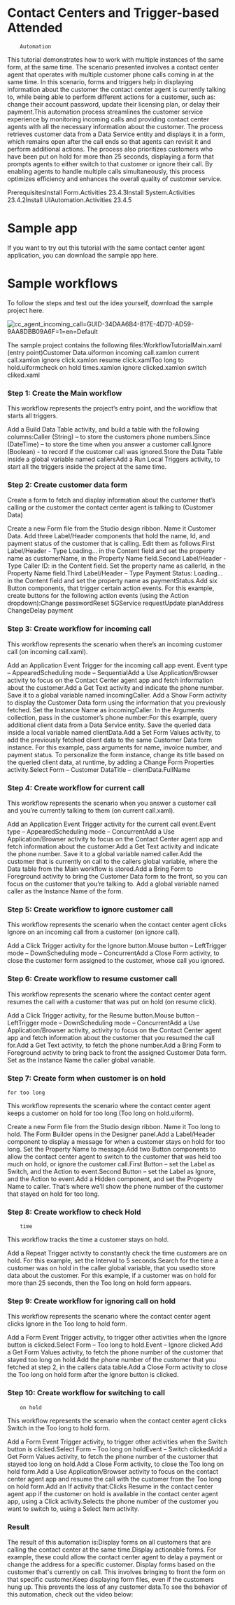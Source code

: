 ﻿# Contact Centers and Trigger-based Attended
        Automation

This tutorial demonstrates how to work with multiple
                instances of the same form, at the same time. The scenario presented involves a
                contact center agent that operates with multiple customer phone calls coming in at
                the same time. In this scenario, forms and triggers help in displaying information
                about the customer the contact center agent is currently talking to, while being
                able to perform different actions for a customer, such as: change their account
                password, update their licensing plan, or delay their payment.This automation process streamlines the customer service experience by monitoring
                incoming calls and providing contact center agents with all the necessary
                information about the customer. The process retrieves customer data from a Data
                Service entity and displays it in a form, which remains open after the call ends so
                that agents can revisit it and perform additional actions. The process also
                prioritizes customers who have been put on hold for more than 25 seconds, displaying
                a form that prompts agents to either switch to that customer or ignore their call.
                By enabling agents to handle multiple calls simultaneously, this process optimizes
                efficiency and enhances the overall quality of customer service.

PrerequisitesInstall Form.Activities
                        23.4.3Install System.Activities
                        23.4.2Install
                        UIAutomation.Activities 23.4.5

# Sample app

If you want to try out this tutorial with the same
                contact center agent application, you can download the sample app here.

# Sample workflows

To follow the steps and test out the idea yourself, download the sample project here.

![cc_agent_incoming_call=GUID-34DAA6B4-817E-4D7D-AD59-9AA8DBB09A6F=1=en=Default](/images/cc_agent_incoming_call=GUID-34DAA6B4-817E-4D7D-AD59-9AA8DBB09A6F=1=en=Default.png)

The sample project contains the following files:WorkflowTutorialMain.xaml (entry point)Customer Data.uiformon incoming call.xamlon current call.xamlon ignore click.xamlon resume click.xamlToo long to hold.uiformcheck on hold times.xamlon ignore clicked.xamlon switch cliked.xaml

### Step 1: Create the Main workflow

This workflow represents the project’s entry point, and the workflow that starts all
                triggers.

Add a Build Data Table activity, and build a table with the following
                    columns:Caller (String) – to store the customers phone
                            numbers.Since (DateTime) – to store the time when you
                            answer a customer call.Ignore (Boolean) - to record if the customer
                            call was ignored.Store the Data Table inside a global variable named
                    callersAdd a Run Local Triggers activity, to start all the triggers inside the
                    project at the same time.


### Step 2: Create customer data form

Create a form to fetch and display information about the customer that’s calling or
                the customer the contact center agent is talking to (Customer Data)

Create a new Form file from the Studio design ribbon. Name it
                        Customer Data. Add three Label/Header components that hold the name, Id, and payment
                    status of the customer that is calling. Edit them as follows:First Label/Header - Type Loading… in the Content
                            field and set the property name as customerName, in
                            the Property Name field.Second Label/Header - Type Caller ID: in the
                                Content field. Set the property name as
                                callerId, in the Property Name field.Third Label/Header – Type Payment Status: Loading… in the
                                Content field and set the property name as
                                paymentStatus.Add six Button components, that trigger certain action events. For this
                    example, create buttons for the following action events (using the Action
                    dropdown):Change passwordReset 5GService requestUpdate planAddress ChangeDelay payment


### Step 3: Create workflow for incoming call

This workflow represents the scenario when there’s an
            incoming customer call (on incoming call.xaml).

Add an Application Event Trigger for the incoming call app event. Event type – AppearedScheduling mode – SequentialAdd a Use Application/Browser activity to focus on the Contact Center
                    agent app and fetch information about the customer.Add a Get Text activity and indicate the phone number. Save it
                            to a global variable named incomingCaller. Add a Show Form activity to display the Customer Data
                            form using the information that you previously fetched. Set the
                                Instance Name as incomingCaller. In the
                                Arguments collection, pass in the customer’s phone
                            number:For this example, query additional client data from a Data Service entity. Save
                    the queried data inside a local variable named
                    clientData.Add a Set Form Values activity, to add the previously fetched client
                    data to the same Customer Data form instance. For this example, pass
                    arguments for name, invoice number, and payment status. To personalize the form instance, change its title based on the queried client
                    data, at runtime, by adding a Change Form Properties activity.Select Form – Customer DataTitle – clientData.FullName


### Step 4: Create workflow for current call

This workflow represents the scenario when you answer a customer call and you’re currently
        talking to them (on current call.xaml).

Add an Application Event Trigger activity for the current call event.Event type – AppearedScheduling mode – ConcurrentAdd a Use Application/Browser activity to focus on the Contact Center agent app
          and fetch information about the customer.Add a Get Text activity and indicate the phone number. Save it to a global
              variable named caller.Add the customer that is currently on call to the callers global
              variable, where the Data table from the Main workflow
              is stored.Add a Bring Form to Foreground activity to bring the Customer Data
              form to the front, so you can focus on the customer that you’re talking to. Add  a
              global variable named caller as the Instance Name of the
              form.


### Step 5: Create workflow to ignore customer call

This workflow represents the scenario when the contact
            center agent clicks Ignore on an incoming call from a customer (on ignore
            call).

Add a Click Trigger activity for the Ignore button.Mouse button – LeftTrigger mode – DownScheduling mode – ConcurrentAdd a Close Form activity, to close the customer form assigned to the
                    customer, whose call you ignored.


### Step 6: Create workflow to resume customer call

This workflow represents the scenario where the contact center agent resumes the call
      with a customer that was put on hold (on resume click).

Add a Click Trigger activity, for the Resume button.Mouse button – LeftTrigger mode – DownScheduling mode – ConcurrentAdd a Use Application/Browser activity, activity to focus on the Contact Center
          agent app and fetch information about the customer that you resumed the call for.Add a Get Text activity, to fetch the phone number.Add a Bring Form to Foreground activity to bring back to front the assigned
                Customer Data form. Set as the Instance Name the
                caller global variable.


### Step 7: Create form when customer is on hold
    for too long

This workflow represents the scenario where the contact center agent keeps a customer
      on hold for too long (Too long on hold.uiform).

Create a new Form file from the Studio design ribbon. Name it Too long to
            hold. The Form Builder opens in the Designer panel.Add a Label/Header component to display a message for when a customer stays on
          hold for too long. Set the Property Name to message.Add two Button components to allow the contact center agent to switch to the
          customer that was held too much on hold, or ignore the customer call.First Button – set the Label as Switch, and the Action
              to event.Second Button – set the Label as Ignore, and the Action
              to event.Add a Hidden component, and set the Property Name to
            caller. That’s where we’ll show the phone number of the customer that
          stayed on hold for too long.


### Step 8: Create workflow to check Hold
        time

This workflow tracks the time a customer stays on
            hold.

Add a Repeat Trigger activity to constantly check the time customers are
                    on hold. For this example, set the Interval to 5 seconds.Search for the time a customer was on hold in the caller
                    global variable, that you usedto store data about the customer. For this
                    example, if a customer was on hold for more than 25 seconds, then the Too
                        long on hold form appears.


### Step 9: Create workflow for ignoring call on hold

This workflow represents the scenario where the contact center agent clicks
                Ignore in the Too long to hold form.

Add a Form Event Trigger activity, to trigger other activities when the
                        Ignore button is clicked.Select Form – Too long to hold.Event – Ignore clicked.Add a Get Form Values activity, to fetch the phone number of the
                    customer that stayed too long on hold.Add the phone number of the customer that you fetched at step 2, in the
                        callers data table.Add a Close Form activity to close the Too long on hold form
                    after the Ignore button is clicked.


### Step 10: Create workflow for switching to call
        on hold

This workflow represents the scenario when the contact
            center agent clicks Switch in the Too long to hold form.

Add a Form Event Trigger activity, to trigger other activities when the
                        Switch button is clicked.Select Form – Too long on holdEvent – Switch clickedAdd a Get Form Values activity, to fetch the phone number of the
                    customer that stayed too long on hold.Add a Close Form activity, to close the Too long on hold
                    form.Add a Use Application/Browser activity to focus on the contact center
                    agent app and resume the call with the customer from the Too long on hold
                    form.Add an If  activity that:Clicks Resume in the contact center agent app if the
                                    customer on hold is available in the contact center agent app,
                                    using a Click activity.Selects the phone number of the customer you want to switch to,
                                    using a Select Item activity.


### Result

The result of this automation is:Display forms on all customers
                    that are calling the contact center at the same time.Display actionable forms. For
                    example, these could allow the contact center agent to delay a payment or change
                    the address for a specific customer. Display forms based on the
                    customer that's currently on call. This involves bringing to front the form on
                    that specific customer.Keep displaying form files, even
                    if the customers hung up. This prevents the loss of any customer data.To see the behavior of this automation, check out the video below:

